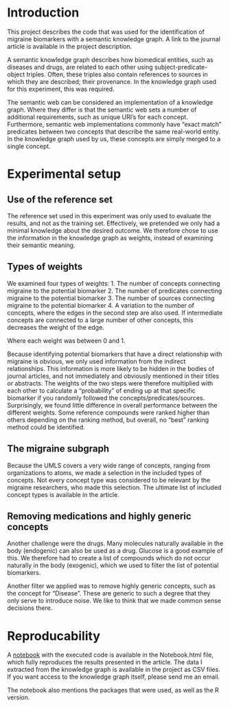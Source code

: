 # Introduction

This project describes the code that was used for the identification of migraine biomarkers with a semantic knowledge graph.
A link to the journal article is available in the project description. 

A semantic knowledge graph describes how biomedical entities, such as diseases and drugs, are related to each other using subject-predicate-object triples. 
Often, these triples also contain references to sources in which they are described; their provenance. 
In the knowledge graph used for this experiment, this was required. 

The semantic web can be considered an implementation of a knowledge graph. 
Where they differ is that the semantic web sets a number of additional requirements, such as unique URI's for each concept. 
Furthermore, semantic web implementations commonly have "exact match" predicates between two concepts that describe the same real-world entity. 
In the knowledge graph used by us, these concepts are simply merged to a single concept.

# Experimental setup

## Use of the reference set

The reference set used in this experiment was only used to evaluate the results, and not as the training set. 
Effectively, we pretended we only had a minimal knowledge about the desired outcome. 
We therefore chose to use the information in the knowledge graph as weights, instead of examining their semantic meaning. 

## Types of weights

We examined four types of weights: 
1. The number of concepts connecting migraine to the potential biomarker
2. The number of predicates connecting migraine to the potential biomarker
3. The number of sources connecting migraine to the potential biomarker
4. A variation to the number of concepts, where the edges in the second step are also used. If intermediate concepts are connected to a large number of other concepts, this decreases the weight of the edge. 

Where each weight was between 0 and 1. 

Because identifying potential biomarkers that have a direct relationship with migraine is obvious, we only used information from the indirect relationships. 
This information is more likely to be hidden in the bodies of journal articles, and not immediately and obviously mentioned in their titles or abstracts.
The weights of the two steps were therefore multiplied with each other to calculate a "probability" of ending up at that specific biomarker if you randomly followed the concepts/predicates/sources. 
Surprisingly, we found little difference in overall performance between the different weights. 
Some reference compounds were ranked higher than others depending on the ranking method, but overall, no "best" ranking method could be identified. 

## The migraine subgraph

Because the UMLS covers a very wide range of concepts, ranging from organizations to atoms, we made a selection in the included types of concepts. 
Not every concept type was considered to be relevant by the migraine researchers, who made this selection. 
The ultimate list of included concept types is available in the article. 

## Removing medications and highly generic concepts

Another challenge were the drugs. 
Many molecules naturally available in the body (endogenic) can also be used as a drug. 
Glucose is a good example of this. 
We therefore had to create a list of compounds which do not occur naturally in the body (exogenic), which we used to filter the list of potential biomarkers. 

Another filter we applied was to remove highly generic concepts, such as the concept for "Disease". 
These are generic to such a degree that they only serve to introduce noise. 
We like to think that we made common sense decisions there. 

# Reproducability 

A [notebook](https://raw.githubusercontent.com/Wytz/migraine_biomarkers/master/Notebook.html) with the executed code is available in the Notebook.html file, which fully reproduces the results presented in the article.
The data I extracted from the knowledge graph is available in the project as CSV files. 
If you want access to the knowledge graph itself, please send me an email. 

The notebook also mentions the packages that were used, as well as the R version. 